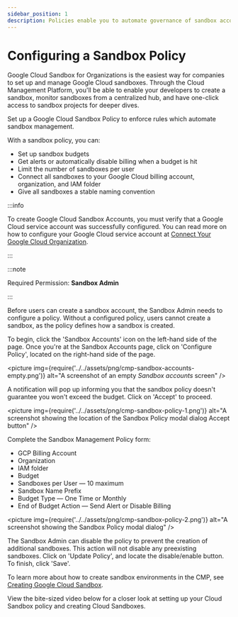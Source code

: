 ```yaml
---
sidebar_position: 1
description: Policies enable you to automate governance of sandbox accounts created by your developers.
---
```


# Configuring a Sandbox Policy

Google Cloud Sandbox for Organizations is the easiest way for companies to set up and manage Google Cloud sandboxes. Through the Cloud Management Platform, you'll be able to enable your developers to create a sandbox, monitor sandboxes from a centralized hub, and have one-click access to sandbox projects for deeper dives.

Set up a Google Cloud Sandbox Policy to enforce rules which automate sandbox management.

With a sandbox policy, you can:

- Set up sandbox budgets
- Get alerts or automatically disable billing when a budget is hit
- Limit the number of sandboxes per user
- Connect all sandboxes to your Google Cloud billing account, organization, and IAM folder
- Give all sandboxes a stable naming convention

:::info

To create Google Cloud Sandbox Accounts, you must verify that a Google Cloud service account was successfully configured. You can read more on how to configure your Google Cloud service account at [Connect Your Google Cloud Organization](../google-cloud/connect-google-cloud-service-account.mdx).

:::

:::note

Required Permission: **Sandbox Admin**

:::

Before users can create a sandbox account, the Sandbox Admin needs to configure a policy. Without a configured policy, users cannot create a sandbox, as the policy defines how a sandbox is created.

To begin, click the 'Sandbox Accounts' icon on the left-hand side of the page. Once you're at the Sandbox Accounts page, click on 'Configure Policy', located on the right-hand side of the page.

<picture
  img={require('../../assets/png/cmp-sandbox-accounts-empty.png')}
  alt="A screenshot of an empty _Sandbox accounts_ screen"
/>

A notification will pop up informing you that the sandbox policy doesn't guarantee you won't exceed the budget. Click on 'Accept' to proceed.

<picture
  img={require('../../assets/png/cmp-sandbox-policy-1.png')}
  alt="A screenshot showing the location of the Sandbox Policy modal dialog Accept button"
/>

Complete the Sandbox Management Policy form:

- GCP Billing Account
- Organization
- IAM folder
- Budget
- Sandboxes per User &mdash; 10 maximum
- Sandbox Name Prefix
- Budget Type &mdash; One Time or Monthly
- End of Budget Action &mdash; Send Alert or Disable Billing

<picture
  img={require('../../assets/png/cmp-sandbox-policy-2.png')}
  alt="A screenshot showing the Sandbox Policy modal dialog"
/>

The Sandbox Admin can disable the policy to prevent the creation of additional sandboxes. This action will not disable any preexisting sandboxes. Click on 'Update Policy', and locate the disable/enable button. To finish, click 'Save'.

To learn more about how to create sandbox environments in the CMP, see [Creating Google Cloud Sandbox](create-gcp-sandbox-accounts.mdx).

View the bite-sized video below for a closer look at setting up your Cloud Sandbox policy and creating Cloud Sandboxes.


<LoomEmbed id="2e2adffc48464c0189b87e4750e7b7d3" />

